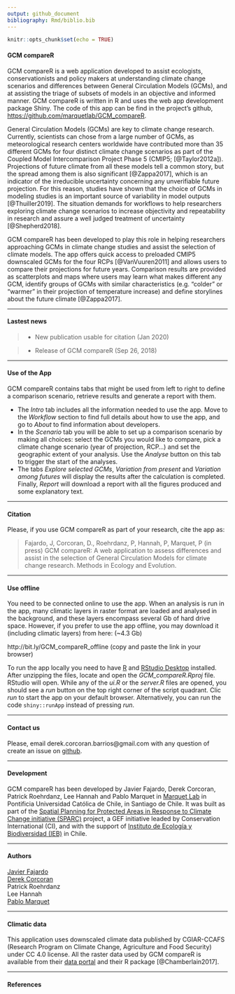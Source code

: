 ```yaml
---
output: github_document
bibliography: Rmd/biblio.bib
---
```


```r
knitr::opts_chunk$set(echo = TRUE)
```

#### GCM compareR
GCM compareR is a web application developed to assist ecologists, conservationists and policy makers at understanding climate change scenarios and differences between General Circulation Models (GCMs), and at assisting the triage of subsets of models in an objective and informed manner. GCM compareR is written in R and uses the web app development package Shiny. The code of this app can be find in the project's github, <a href = "https://github.com/marquetlab/GCM_compareR" target = "_blank">https://github.com/marquetlab/GCM_compareR</a>.  

General Circulation Models (GCMs) are key to climate change research. Currently, scientists can chose from a large number of GCMs, as meteorological research centers worldwide have contributed more than 35 different GCMs for four distinct climate change scenarios as part of the Coupled Model Intercomparison Project Phase 5 (CMIP5; [@Taylor2012a]). Projections of future climate from all these models tell a common story, but the spread among them is also significant [@Zappa2017], which is an indicator of the irreducible uncertainty concerning any unverifiable future projection. For this reason, studies have shown that the choice of GCMs in modeling studies is an important source of variability in model outputs [@Thuiller2019]. The situation demands for workflows to help researchers exploring climate change scenarios to increase objectivity and repeatability in research and assure a well judged treatment of uncertainty [@Shepherd2018].

GCM compareR has been developed to play this role in helping researchers approaching GCMs in climate change studies and assist the selection of climate models. The app offers quick access to preloaded CMIP5 downscaled GCMs for the four RCPs [@VanVuuren2011] and allows users to compare their projections for future years. Comparison results are provided as scatterplots and maps where users may learn what makes different any GCM, identify groups of GCMs with similar characteristics (e.g. "colder" or "warmer" in their projection of temperature increase) and define storylines about the future climate [@Zappa2017].



***

#### Lastest news

> - New publication usable for citation (Jan 2020) 

> - Release of GCM compareR (Sep 26, 2018)

***


#### Use of the App
GCM compareR contains tabs that might be used from left to right to define a comparison scenario, retrieve results and generate a report with them.  

- The *Intro* tab includes all the information needed to use the app. Move to the *Workflow* section to find full details about how to use the app, and go to *About* to find information about developers.  
- In the *Scenario* tab you will be able to set up a comparison scenario by making all choices: select the GCMs you would like to compare, pick a climate change scenario (year of projection, RCP...) and set the geographic extent of your analysis. Use the *Analyse* button on this tab to trigger the start of the analyses.  
- The tabs *Explore selected GCMs*, *Variation from present* and *Variation among futures* will display the results after the calculation is completed. Finally, *Report* will download a report with all the figures produced and some explanatory text.

***

#### Citation  
Please, if you use GCM compareR as part of your research, cite the app as:  

>Fajardo, J, Corcoran, D., Roehrdanz, P, Hannah, P, Marquet, P (in press) GCM compareR: A web application to assess differences and assist in the selection of General Circulation Models for climate change research. Methods in Ecology and Evolution.
  
***
  
#### Use offline
You need to be connected online to use the app. When an analysis is run in the app, many climatic layers in raster format are loaded and analysed in the background, and these layers encompass several Gb of hard drive space. However, if you prefer to use the app offline, you may download it (including climatic layers) from here: (~4.3 Gb)

http://bit.ly/GCM_compareR_offline     (copy and paste the link in your browser)

To run the app locally you need to have <a href = "https://cran.r-project.org/" target = "_blank">R</a> and <a href = "https://rstudio.com/products/rstudio/download/" target = "_blank">RStudio Desktop</a> installed. After unzipping the files, locate and open the *GCM_compareR.Rproj* file. RStudio will open. While any of the *ui.R* or the *server.R* files are opened, you should see a *run* button on the top right corner of the script quadrant. Clic *run* to start the app on your default browser. Alternatively, you can run the code `shiny::runApp` instead of pressing *run*.

***
  
#### Contact us
Please, email derek.corcoran.barrios@gmail.com with any question of create an issue on <a href = "https://github.com/marquetlab/GCM_compareR" target = "_blank">github</a>.
  
***

#### Development

GCM compareR has been developed by Javier Fajardo, Derek Corcoran, Patrick Roehrdanz, Lee Hannah and Pablo Marquet in <a href = "http://marquet.cl/" target = "_blank">Marquet Lab</a> in Pontificia Universidad Católica de Chile, in Santiago de Chile. It was built as part of the <a href = "http://www.sparc-website.org/" target = "_blank">Spatial Planning for Protected Areas in Response to Climate Change initiative (SPARC)</a> project, a GEF initiative leaded by Conservation International (CI), and with the support of <a href = "http://ieb-chile.cl/" target = "_blank">Instituto de Ecología y Biodiversidad (IEB)</a> in Chile.

***

#### Authors  
<a href = "https://scholar.google.es/citations?user=L30b63UAAAAJ&hl=es&oi=ao" target = "_blank">Javier Fajardo  
<a href = "https://derek-corcoran-barrios.github.io/" target = "_blank">Derek Corcoran</a>  
Patrick Roehrdanz  
Lee Hannah  
<a href = "http://marquet.cl/" target = "_blank">Pablo Marquet</a>  

***

#### Climatic data

This application uses downscaled climate data published by CGIAR-CCAFS (Research Program on Climate Change, Agriculture and Food Security) under CC 4.0 license. All the raster data used by GCM compareR is available from their <a href = "http://ccafs-climate.org/" target = "_blank">data portal</a> and their R package [@Chamberlain2017].

***



#### References
